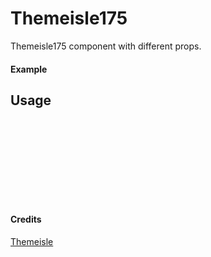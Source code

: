 
<Meta of={Themeisle175} title="Themeisle/Themeisle175" />

# Themeisle175

Themeisle175 component with different props.

#### Example

<Canvas of={Themeisle175.Primary} />

## Usage

```ts
import { Themeisle175 } from "yadl-ui";

const Example = () => {
  return (
      <Themeisle175 />
  );
};

export default Example;
```

#### Credits
[Themeisle](https://themeisle.com/illustrations)
